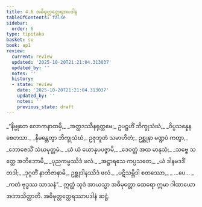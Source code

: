 ```yaml
---
title: 4.6 အဓိမုတ္တတ္ထေရအပဒါန
tableOfContents: false
sidebar:
  order: 6
type: tipitaka
basket: su
book: ap1
review:
  current: review
  updated: '2025-10-20T21:21:04.313037'
  updated_by: ''
  notes: ''
  history:
  - state: review
    date: '2025-10-20T21:21:04.313037'
    updated_by: ''
    notes: ''
    previous_state: draft
---
```



<DynamicBreadcrumb />


<ReviewStatus review={frontmatter.review} showDetails={true} />

<HypothesisAnnotation frontmatter={frontmatter} />

<Division number="84" book="ap1" e="ch" v="20" p="98">

<Paragraph number="1166" type="verses" book="ap1">
_“နိဗ္ဗုတေ လောကနာထမှိ,_  
_အတ္ထဒဿီနရုတ္တမေ;_  
ဥပဋ္ဌဟိံ ဘိက္ခုသံဃံ,_  
_ဝိပ္ပသန္နေန စေတသာ._  

</Paragraph>

</Division>
<Division number="85" book="ap1" e="ch" v="20" p="98">

<Paragraph number="1167" book="ap1">
_နိမန္တေတွာ ဘိက္ခုသံဃံ,_  
ဥဇုဘူတံ သမာဟိတံ;_  
ဥစ္ဆုနာ မဏ္ဍပံ ကတွာ,_  
_ဘောဇေသိံ သံဃမုတ္တမံ._  

</Paragraph>

</Division>
<Division number="86" book="ap1" e="ch" v="20" p="98">

<Paragraph number="1168" type="verses" book="ap1">
_ယံ ယံ ယောနုပပဇ္ဇာမိ,_  
_ဒေဝတ္တံ အထ မာနုသံ;_  
_သဗ္ဗေ သတ္တေ အဘိဘောမိ,_  
_ပုညကမ္မဿိဒံ ဖလံ._  

</Paragraph>

</Division>
<Division number="87" book="ap1" e="ch" v="20" p="98">

<Paragraph number="1169" type="verses" book="ap1">
_အဋ္ဌာရသေ ကပ္ပသတေ,_  
_ယံ ဒါနမဒဒိံ တဒါ;_  
_ဒုဂ္ဂတိံ နာဘိဇာနာမိ,_  
ဥစ္ဆုဒါနဿိဒံ ဖလံ._  

</Paragraph>

</Division>
<Division number="88" book="ap1" e="ch" v="20" p="98">

<Paragraph number="1170" type="verses" book="ap1">
_ပဋိသမ္ဘိဒါ စတဿော,_  
_ …ပေ… _  
_ကတံ ဗုဒ္ဓဿ သာသနံ”._  

</Paragraph>

<Paragraph number="1171" book="ap1">
ဣတ္ထံ သုဒံ အာယသ္မာ အဓိမုတ္တော ထေရော ဣမာ ဂါထာယော အဘာသိတ္ထာတိ.

</Paragraph>
</Division>

<Paragraph number="1172" type="center" book="ap1">
အဓိမုတ္တတ္ထေရဿာပဒါနံ ဆဋ္ဌံ.
</Paragraph>
